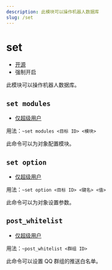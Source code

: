 ```yaml
---
description: 此模块可以操作机器人数据库
slug: /set
---
```


# set

-   [开源](help/faq#为什么有些模块没有开源)
-   强制开启

此模块可以操作机器人数据库。

## `set modules`

-   [仅超级用户](permissions)

用法：`~set modules <目标 ID> <模块>`

此命令可以为对象配置模块。

## `set option`

-   [仅超级用户](permissions)

用法：`~set option <目标 ID> <键名> <值>`

此命令可以为对象设置参数。

## `post_whitelist`

-   [仅超级用户](permissions)

用法：`~post_whitelist <群组 ID>`

此命令可以设置 QQ 群组的推送白名单。
